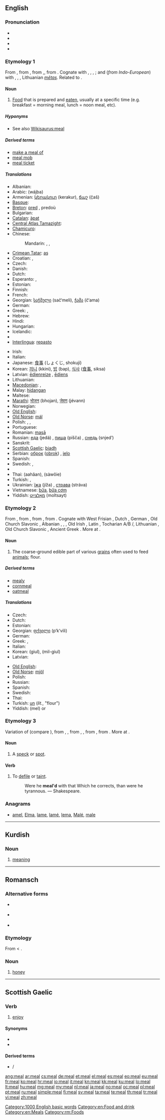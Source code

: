 ==English==

===Pronunciation===
* {{IPA|/miːl/}}
* {{audio|en-uk-a meal.ogg|Audio (UK)}}
* {{audio|en-us-meal.ogg|Audio (US)}}
* {{rhymes|iːl}}

===Etymology 1===
From {{etyl|enm}}, from {{etyl|ang}} {{term|mæl|mǣl|measure, time, occasion, set time, time for eating, meal|sc=Latinx|lang=ang}}, from {{proto|Germanic|mēlan|lang=en}},{{proto|Germanic|mēþō|title=|measure, meal, mealtime|lang=en}}, from {{proto|Indo-European|mē-||me-|to measure|lang=en}}. Cognate with {{etyl|nl|-}} {{term|maal||meal, time, occurrence|lang=nl}}, {{etyl|de|-}} {{term|Mal||time|lang=de}}, {{term|Mahl||meal|lang=de}}, {{etyl|sv|-}} {{term|mål||meal|lang=sv}}; and (''from Indo-European'') with {{etyl|grc|-}} {{term|μέτρον||measure|tr=métron|lang=grc}}, {{etyl|la|-}} {{term|mensus|lang=la}}, {{etyl|ru|-}} {{term|мера||tr=mera|measure|sc=Cyrl|lang=ru}}, Lithuanian ''[[metas|mẽtas]]''. Related to {{etyl|ang|-}} {{term|mæþ|mǣþ|measure, degree, proportion|sc=Latinx|lang=ang}}.

====Noun====
{{en-noun}}

# [[food|Food]] that is prepared and [[eat]]en, usually at a specific time (e.g. breakfast = morning meal, lunch = noon meal, etc).

=====Hyponyms=====
* See also [[Wikisaurus:meal]]

=====Derived terms=====
* [[make a meal of]]
* [[meal mob]]
* [[meal ticket]]

=====Translations=====
{{trans-top|food that is prepared and eaten}}
* Albanian: {{t-|sq|vakt|m|xs=Albanian}}
* Arabic: {{Arab|[[وجبة]]}} (wájba) {{f}}
* Armenian: [[կերակուր]] (kerakur), [[ճաշ]] (č̣aš)
* [[Basque]]: {{t|eu|otordu}}
* [[Breton]]: [[pred]] {{m}}, predoù {{p}}
* Bulgarian: {{t+|bg|ядене|n|tr=jadene}}
* [[Catalan]]: [[àpat]] {{m}}
* [[Central Atlas Tamazight]]: {{tø|tzm|ⵜⵉⵔⴻⵎⵜ|f|tr=tiremt|sc=Tfng}}
* [[Chamicuro]]: {{tø|ccc|nuka'c̈homachi}}
* Chinese:
*: Mandarin: {{t-|cmn|餐|tr=cān|sc=Hani}}, {{t-|cmn|飯|sc=Hani}}, {{t-|cmn|饭|tr=fàn|sc=Hani}}
* [[Crimean Tatar]]: [[aş]]
* Croatian: {{t-|hr|obrok|m|alt=òbrok}}, {{t-|hr|jelo|n|alt=jȅlo}}
* Czech: {{t+|cs|jídlo|n}}
* Danish: {{t-|da|måltid|c}}
* Dutch: {{t+|nl|maaltijd|m}}
* Esperanto: {{t-|eo|manĝaĵo|xs=Esperanto}},  {{t-|eo|manĝo|xs=Esperanto}}
* Estonian: {{t-|et|söök}}
* Finnish: {{t+|fi|ateria}}
* French: {{t+|fr|repas|m}}
* Georgian: [[საჭმელი]] (sač‘meli), [[ჭამა]] (č‘ama)
* German: {{t+|de|Mahl|n}}
* Greek: {{t+|el|γεύμα|n|tr=gévma}}, {{t+|el|φαγητό|n|tr=fagitó}}
* Hebrew: {{t+|he|ארוחה|f}}
* Hindi: {{t-|hi|भोजन|tr=bhojan|xs=Hindi}}
* Hungarian: {{t+|hu|étkezés}}
* Icelandic: {{t-|is|máltíð|f}}
* {{trreq|id}}
* [[Interlingua]]: [[repasto]]
{{trans-mid}}
* Irish: {{t-|ga|proinn|f|xs=Irish}}
* Italian: {{t+|it|pasto|m}}
* Japanese: [[食事]] (しょくじ, shokují)
* Korean: [[끼니]] (kkini), [[밥]] (bap), [[식사]] ([[食事]], siksa)
* Latvian: [[ēdienreize]] {{f}}, [[ēdiens]] {{f}}
* Lithuanian: {{t+|lt|valgis|m|xs=Lithuanian}}
* [[Macedonian]]: {{t-|mk|оброк|m|tr=óbrok}},  {{t|mk|јадење|n|tr=jádenje}}
* Malay: [[hidangan]]
* Maltese: {{t|mt|ikel|p|xs=Maltese}}
* [[Marathi]]: [[भोजन]] (bhojan), [[जेवण]] (jévann)
* Norwegian: {{t+|no|måltid}}
* [[Old English]]: {{t-|ang|mæl|n|alt=mǣl|xs=Old English}}
* [[Old Norse]]: [[mál]] {{n}}
* Polish: {{t+|pl|posiłek|m}}, {{t|pl|danie|n}}, {{t|pl|jedzenie|n}}
* Portuguese: {{t+|pt|refeição|f}}
* Romanian: [[masā]] {{f}}
* Russian: [[еда]] (jedá) {{f}}, [[пища]] (píšča) {{f}}, [[снедь]] (snjed’) {{f}}
* Sanskrit: {{t-|sa|भोजन|tr=bhojan|xs=Sanskrit}}
* [[Scottish Gaelic]]: [[biadh]] {{m}}
* Serbian: [[оброк]] ([[obrok]]) {{m}}, [[jelo]] {{n}}
* Spanish: {{t+|es|comida|f}}
* Swedish: {{t+|sv|måltid|c}}, {{t+|sv|mål|n}}
* {{trreq|ta}}
* Thai: {{Thai|[[อาหาร]]}} (aahăan), {{Thai|[[เสวย]]}} (sàwŏie)
* Turkish: {{t+|tr|yemek}},  {{qualifier|obsolete}} {{t+|tr|aş}}
* Ukrainian: [[їжа]] (jíža) {{f}}, [[страва]] (stráva) {{f}}
* Vietnamese: [[bữa]], [[bữa cơm]]
* Yiddish: [[מאָלצײַט]] (moltsayt) {{m}}
{{trans-bottom}}

===Etymology 2===
From {{etyl|enm}} {{term|mele|lang=enm}}, from {{etyl|ang}} {{term|melu|lang=ang||meal, flour}}, from {{proto|Germanic|melwan|meal, flour|malanan||malwijanan||mulwijanan|to grind, mill|lang=en}}, from {{proto|Indo-European|mel-||mol(w)ə-|to grind, mill|lang=en}}. Cognate with West Frisian {{term|moal|lang=fy}}, Dutch {{term|meel|lang=nl}}, German {{term|Mehl|lang=de}}, Old Church Slavonic {{term|||tr=melvo|grain to be ground|lang=cu}}{{rfscript|Old Church Slavonic}}, Albanian {{term|miell|lang=sq||meal}}, {{etyl|nl|-}} {{term|malen||to grind|lang=nl}}, {{etyl|de|-}} {{term|mahlen||to grind|lang=de}}, Old Irish {{term|melim||I grind|lang=sga}}, Latin {{term|molo|molō|I grind|lang=la}}, Tocharian A/B {{term|malywët|lang=xto||you press}}/{{term|melye|lang=txb||they tread on}}, Lithuanian {{term|málti|lang=lt}}, Old Church Slavonic {{term|млѣти|tr=mlěti|lang=cu}}, Ancient Greek {{term|μύλη|tr=mýlē|lang=grc||mill}}. More at {{l|en|mill}}.

====Noun====
{{en-noun|-}}

# The coarse-ground edible part of various [[grain]]s often used to feed [[animal]]s; flour.

=====Derived terms=====
* [[mealy]]
* [[cornmeal]]
* [[oatmeal]]

=====Translations=====
{{trans-top|coarse-ground edible part of various grains}}
* Czech: {{t-|cs|šrot|m}}
* Dutch: {{t+|nl|meel|n}}
* Estonian: {{t|et|jahu}}
* Georgian: [[ფქვილი]] (p‘k‘vili)
* German: {{t+|de|Mehl|n}}
* Greek: {{t+|el|άλφιτο|n|tr=álfito}}, {{t+|el|χονδράλευρο|n|tr=chondrálevro}}
* Italian: {{t|it|mangìme|m}}
* Korean: {{t+|ko|기울|sc=Hang}} (giul), {{t|ko|밀기울|sc=Hang}} (mil-giul)
* Latvian: {{t-|lv|ēdiens|f|xs=Latvian}}
{{trans-mid}}
* [[Old English]]: {{t-|ang|melu|xs=Old English}}
* [[Old Norse]]: [[mjöl]]
* Polish: {{t|pl|mączka|f}}
* Russian: {{t+|ru|мука|f|alt=мука́|tr=muká}}
* Spanish: {{t+|es|harina|f}}
* Swedish: {{t+|sv|mjöl|n}}
* Thai: {{t-|th|แป้ง|tr=bpâeng}}
* Turkish: [[un#Turkish|un]] (''lit.'', "flour")
* Yiddish: {{t-|yi|מעל|xs=Yiddish}} (mel) {{f}} or {{n}}
{{trans-bottom}}

===Etymology 3===
Variation of {{term|mole|lang=en}} (compare {{etyl|sco|-}} {{term|mail|lang=sco}}), from {{etyl|enm}} {{term|mole|lang=enm}}, {{term|mool|lang=enm}}, from {{etyl|ang}} {{term|mal|māl|lang=ang}}, {{term|mæl|mǣl|spot, mark, blemish|lang=ang}}, from {{proto|Germanic|mailan|wrinkle, spot|lang=en}}, from {{proto|Indo-European|mey-|to soil|lang=en}}. More at {{l|en|mole}}.

====Noun====
{{en-noun}}

# {{context|UK|_|dialectal}} A [[speck]] or [[spot]].

====Verb====
{{en-verb}}

# {{transitive}} To [[defile]] or [[taint]].
#: Were he '''meal'd''' with that Which he corrects, than were he tyrannous. ― Shakespeare.

===Anagrams===
* [[amel#English|amel]], [[Elma#English|Elma]], [[lame#English|lame]], [[lamé#English|lamé]], [[lema#English|lema]], [[Malé#English|Malé]], [[male#English|male]]

[[Category:1000 English basic words]]
[[Category:en:Food and drink]]
[[Category:en:Meals]]

----

==Kurdish==

===Noun===
{{ku-noun}}

# [[meaning]]

----

==Romansch==

===Alternative forms===
* {{qualifier|Rumantsch Grischun}} {{l|rm|mel}}
* {{qualifier|Sursilvan}} {{l|rm|mèl}}
* {{qualifier|Surmiran}} {{l|rm|mêl}}

===Etymology===
From {{etyl|la|rm}} {{term|mel|lang=la}} < {{proto|Indo-European|mélh₁-it-|lang=rm}}.

===Noun===
{{head|rm|noun|g=m}}

# {{context|Sutsilvan|lang=rm}} [[honey]]

[[Category:rm:Foods]]

----

==Scottish Gaelic==

===Verb===
{{head|gd|verb|present participle|mealadh|or|mealtainn}}

# [[enjoy]]

====Synonyms====
* {{l|gd|còrd ri}}
* {{l|gd|gabh tlachd ann}}

====Derived terms====
* {{l|gd|meal do naidheachd}} / {{l|gd|meal ur naidheachd}}

[[ang:meal]]
[[ar:meal]]
[[cs:meal]]
[[de:meal]]
[[et:meal]]
[[el:meal]]
[[es:meal]]
[[eo:meal]]
[[eu:meal]]
[[fr:meal]]
[[ko:meal]]
[[hr:meal]]
[[io:meal]]
[[it:meal]]
[[kn:meal]]
[[kk:meal]]
[[ku:meal]]
[[lo:meal]]
[[lt:meal]]
[[hu:meal]]
[[mg:meal]]
[[my:meal]]
[[nl:meal]]
[[ja:meal]]
[[no:meal]]
[[oc:meal]]
[[pl:meal]]
[[pt:meal]]
[[ru:meal]]
[[simple:meal]]
[[fi:meal]]
[[sv:meal]]
[[ta:meal]]
[[te:meal]]
[[th:meal]]
[[tr:meal]]
[[vi:meal]]
[[zh:meal]]